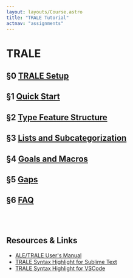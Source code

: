 ```yaml
---
layout: layouts/Course.astro
title: "TRALE Tutorial"
actnav: "assignments"
---
```


# TRALE

## §0 [TRALE Setup](/teaching/csc485-f24/trale/setup)

## §1 [Quick Start](/teaching/csc485-f24/trale/quick_start)

## §2 [Type Feature Structure](/teaching/csc485-f24/trale/type_feature_structure)

## §3 [Lists and Subcategorization](/teaching/csc485-f24/trale/lists)

## §4 [Goals and Macros](/teaching/csc485-f24/trale/goals_and_macros)

## §5 [Gaps](/teaching/csc485-f24/trale/gaps)

## §6 [FAQ](/teaching/csc485-f24/trale/faq)

<br></br>

## Resources & Links

- [ALE/TRALE User's Manual](http://www.ale.cs.toronto.edu/docs/)
- [TRALE Syntax Highlight for Sublime Text](https://packagecontrol.io/packages/ALE%20Syntax%20Highlight)
- [TRALE Syntax Highlight for VSCode](https://marketplace.visualstudio.com/items?itemName=frankniujc.trale)